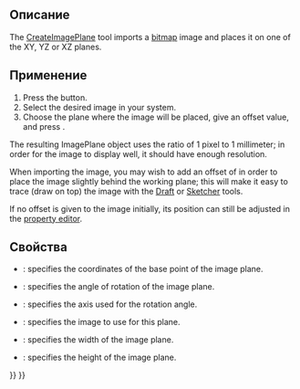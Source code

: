 <languages/>

<div class="mw-translate-fuzzy">
{{Docnav/ru
|[[Image_Open/ru|Open]]
|[[Image_Scaling/ru|Scaling]]
|[[Image_Workbench/ru|Image]]
|IconL=Image-import.svg
|IconR=Image-scale.svg
|IconC=Workbench_Image.svg
}}
</div>

<div class="mw-translate-fuzzy">
{{GuiCommand/ru
|Name=Image CreateImagePlane
|Name/ru=Image CreateImagePlane
|MenuLocation=Toolbars → Создать двумерное изображение в трёхмерном пространстве
|Workbenches=[[Image_Workbench/ru|Image]]
|SeeAlso=[[Image_Open/ru|Image Open]], [[Image_Scaling/ru|Image Scaling]]
}}
</div>

== Описание ==

The [[Image_CreateImagePlane|CreateImagePlane]] tool imports a [[bitmap|bitmap]] image and places it on one of the XY, YZ or XZ planes.

==Применение==

# Press the {{Button|[[Image:Image_CreateImagePlane.svg|16px]] [[Image_CreateImagePlane|Image CreateImagePlane]]}} button.
# Select the desired image in your system.
# Choose the plane where the image will be placed, give an offset value, and press {{Button|OK}}.

The resulting ImagePlane object uses the ratio of 1 pixel to 1 millimeter; in order for the image to display well, it should have enough resolution.

When importing the image, you may wish to add an offset of {{incode|-0.1 mm}} in order to place the image slightly behind the working plane; this will make it easy to trace (draw on top) the image with the [[Draft_Workbench|Draft]] or [[Sketcher_Workbench|Sketcher]] tools.

If no offset is given to the image initially, its position can still be adjusted in the [[Property_editor|property editor]].

==Свойства==

{{Properties Title|Base}}

* {{PropertyData|Position}}: specifies the coordinates of the base point of the image plane.
* {{PropertyData|Angle}}: specifies the angle of rotation of the image plane.
* {{PropertyData|Axis}}: specifies the axis used for the rotation angle.

{{Properties Title|Image Plane}}

* {{PropertyData|Image File}}: specifies the image to use for this plane.
* {{PropertyData|XSize}}: specifies the width of the image plane.
* {{PropertyData|YSize}}: specifies the height of the image plane.


<div class="mw-translate-fuzzy">
{{Docnav/ru
|[[Image_Open/ru|Open]]
|[[Image_Scaling/ru|Scaling]]
|[[Image_Workbench/ru|Image]]
|IconL=Image-import.svg
|IconR=Image-scale.svg
|IconC=Workbench_Image.svg
}}
</div>

{{Image Tools navi{{#translation:}}}}
{{Userdocnavi{{#translation:}}}}